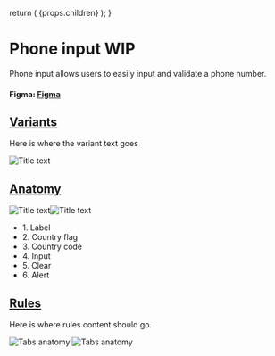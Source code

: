 

  return (
    <Layout
      title="Design"
      sideNav="design"
      editPageRoute="design/components/phone-input"
      shouldIncludePageIndex
    >
      {props.children}
    </Layout>
  );
}

# Phone input WIP

<IntroText>
  Phone input allows users to easily input and validate a phone number.
</IntroText>

#### Figma: [Figma](<https://www.figma.com/file/W3hxWj6VZydNaNGJSGxRsV/TableKit-Components-(3.0)>)

## [Variants](#variants)

Here is where the variant text goes

![Title text](/static/img/components/PLACEHOLDER.png 'IMAGEDESCRIPTION')

## [Anatomy](website/src/design/components/phone-input.html#anatomy)

![Title text](/static/img/components/phone-input-anatomy-1.svg 'IMAGEDESCRIPTION')![Title text](/static/img/components/phone-input-anatomy-2.svg 'IMAGEDESCRIPTION')

<ul>
  <li>1. Label</li>
  <li>2. Country flag</li>
  <li>3. Country code</li>
  <li>4. Input</li>
  <li>5. Clear</li>
  <li>6. Alert</li>
</ul>

## [Rules](website/src/design/components/phone-input.html#rules)

Here is where rules content should go.

![Tabs anatomy](/static/img/components/placeholder-rules.png 'IMAGEDESCRIPTION') ![Tabs anatomy](/static/img/components/placeholder-rules.png 'IMAGEDESCRIPTION')
